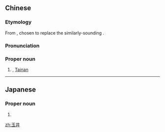==Chinese==
{{zh-forms}}

===Etymology===
From {{etyl|ja|zh}} {{ja-r|玉井|たまい|caps=y}}, chosen to replace the similarly-sounding {{zh-l|噍吧哖|Ta-pa-nî}}.

===Pronunciation===
{{zh-pron
|m=Yùjǐng
|c=juk6 zeng2,juk6 zing2
|h=pfs=Ngiu̍k-chiáng
|mn=Gio̍k-chéⁿ/Gio̍k-chíⁿ
|cat=pn
}}

===Proper noun===
{{zh-proper noun}}

# {{w|Yujing District}}, [[Tainan]]

----

==Japanese==
{{ja-kanjitab|たま|い|yomi=k}}

===Proper noun===
{{ja-pos|たまい|proper|hhira=たまゐ}}

# {{surname|lang=ja|sort=たまい}}

[[zh:玉井]]